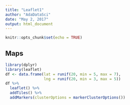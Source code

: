 ```yaml
---
title: "Leaflet1"
author: "AdaDataSci"
date: "May 2, 2017"
output: html_document
---
```


```r
knitr::opts_chunk$set(echo = TRUE)
```

## Maps

```r
library(dplyr)
library(leaflet)
df <- data.frame(lat = runif(20, min = 5, max = 7),
                 lng = runif(20, min = 3, max = 5))
df %>% 
  leaflet() %>%
  addTiles() %>%
  addMarkers(clusterOptions = markerClusterOptions())
```

